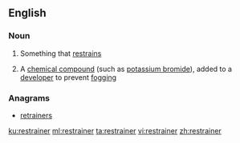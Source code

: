==English==

===Noun===
{{en-noun}}

# Something that [[restrain]]s
# {{label|en|photography}} A [[chemical compound]] (such as [[potassium bromide]]), added to a [[developer]] to prevent [[fogging]]

===Anagrams===
* [[retrainers#English|retrainers]]

[[ku:restrainer]]
[[ml:restrainer]]
[[ta:restrainer]]
[[vi:restrainer]]
[[zh:restrainer]]